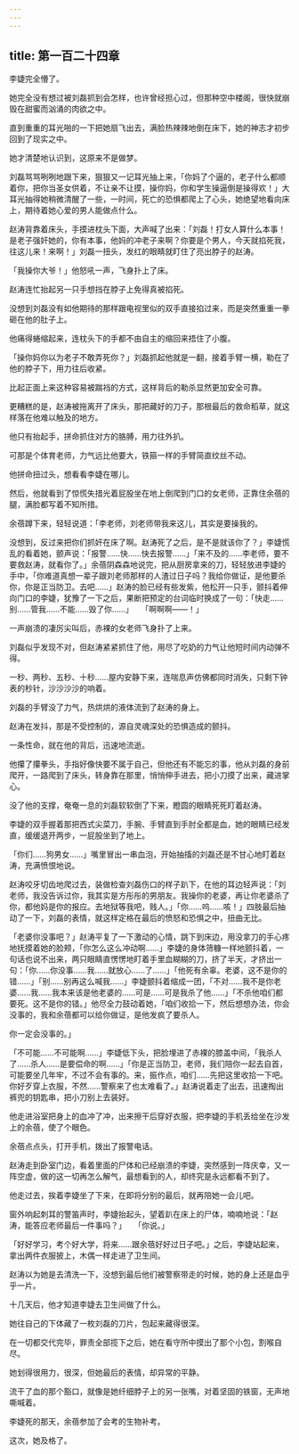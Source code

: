 ```yaml
---
---
---
```

title: 第一百二十四章
---




李婕完全懵了。

她完全没有想过被刘磊抓到会怎样，也许曾经担心过，但那种空中楼阁，很快就崩毁在甜蜜而汹涌的肉欲之中。

直到重重的耳光啪的一下把她扇飞出去，满脸热辣辣地倒在床下，她的神志才初步回到了现实之中。

她才清楚地认识到，这原来不是做梦。

刘磊骂骂咧咧地跟下来，狠狠又一记耳光抽上来，「你妈了个逼的，老子什么都顺着你，把你当圣女供着，不让亲不让摸，操你妈，你和学生操逼倒是操得欢！」大耳光抽得她稍微清醒了一些，一时间，死亡的恐惧都爬上了心头，她绝望地看向床上，期待着她心爱的男人能做点什么。

赵涛背靠着床头，手摸进枕头下面，大声喊了出来：「刘磊！打女人算什么本事！是老子强奸她的，你有本事，他妈的冲老子来啊？你要是个男人，今天就掐死我，往这儿来！来啊！」刘磊一扭头，发红的眼睛就盯住了亮出脖子的赵涛。

「我操你大爷！」他怒吼一声，飞身扑上了床。

赵涛连忙抬起另一只手想挡在脖子上免得真被掐死。

没想到刘磊没有如他期待的那样跟电视里似的双手直接掐过来，而是突然重重一拳砸在他的肚子上。

他痛得蜷缩起来，连枕头下的手都不由自主的缩回来捂住了小腹。

「操你妈你以为老子不敢弄死你？」刘磊抓起他就是一翻，接着手臂一横，勒在了他的脖子下，用力往后收紧。

比起正面上来这种容易被踹裆的方式，这样背后的勒杀显然更加安全可靠。

更糟糕的是，赵涛被拖离开了床头，那把藏好的刀子，那根最后的救命稻草，就这样落在他难以触及的地方。

他只有抬起手，拼命抓住对方的胳膊，用力往外扒。

可那是个体育老师，力气远比他要大，铁箍一样的手臂简直纹丝不动。

他拼命扭过头，想看看李婕在哪儿。

然后，他就看到了惊慌失措光着屁股坐在地上倒爬到门口的女老师，正靠住余蓓的腿，满脸都写着不知所措。

余蓓蹲下来，轻轻说道：「李老师，刘老师带我来这儿，其实是要操我的。

没想到，反过来把你们抓奸在床了啊。赵涛死了之后，是不是就该你了？」李婕慌乱的看着她，颤声说：「报警……快……快去报警……」「来不及的……李老师，要不要救赵涛，就看你了。」余蓓阴森森地说完，把从厨房拿来的刀，轻轻放进李婕的手中，「你难道真想一辈子跟刘老师那样的人渣过日子吗？我给你做证，是他要杀你，你是正当防卫。去吧……」赵涛的脸已经有些发紫，他松开一只手，颤抖着伸向门口的李婕，犹豫了一下之后，果断把预定的台词临时换成了一句：「快走……别……管我……不能……毁了你……」　　「啊啊啊——！」

一声崩溃的凄厉尖叫后，赤裸的女老师飞身扑了上来。

刘磊似乎发现不对，但赵涛紧紧抓住了他，用尽了吃奶的力气让他短时间内动弹不得。

一秒、两秒、五秒、十秒……屋内安静下来，连喘息声仿佛都同时消失，只剩下钟表的秒针，沙沙沙沙的响着。

刘磊的手臂没了力气，热烘烘的液体流到了赵涛的身上。

赵涛在发抖，那是不受控制的，源自灵魂深处的恐惧造成的颤抖。

一条性命，就在他的背后，迅速地流逝。

他攥了攥拳头，手指好像快要不属于自己，但他还有不能忘的事，他从刘磊的身前爬开，一路爬到了床头，转身靠在那里，悄悄伸手进去，把小刀摸了出来，藏进掌心。

没了他的支撑，奄奄一息的刘磊软软倒了下来，瞪圆的眼睛死死盯着赵涛。

李婕的双手握着那把西式尖菜刀，手腕、手臂直到手肘全都是血，她的眼睛已经发直，缓缓退开两步，一屁股坐到了地上。

「你们……狗男女……」嘴里冒出一串血泡，开始抽搐的刘磊还是不甘心地盯着赵涛，充满愤恨地说。

赵涛咬牙切齿地爬过去，装做检查刘磊伤口的样子趴下，在他的耳边轻声说：「刘老师，我没告诉过你，我其实是方彤彤的男朋友。我操你的老婆，再让你老婆杀了你，都他妈是你的报应。去地狱等我吧，贱人。」「你……呜……咳！」四肢最后抽动了一下，刘磊的表情，就这样定格在最后的愤怒和恐惧之中，扭曲无比。

「老婆你没事吧？」赵涛平复了一下激动的心情，跳下到床边，用没拿刀的手心疼地抚摸着她的脸颊，「你怎么这么冲动啊……」李婕的身体筛糠一样地颤抖着，一句话也说不出来，两只眼睛直愣愣地盯着手里血糊糊的刀，挤了半天，才挤出一句：「你……你没事……我……就放心……了……」「他死有余辜。老婆，这不是你的错……」「别……别再这么喊我……」李婕颤抖着缩成一团，「不对……我不是你老婆……我……我本来该是他老婆的……可是……可是我杀了他……」「不杀他咱们都要死。这不是你的错。」他尽全力鼓动着她，「咱们收拾一下，然后想想办法，你会没事的，我和余蓓都可以给你做证，是他发疯了要杀人。

你一定会没事的。」

「不可能……不可能啊……」李婕低下头，把脸埋进了赤裸的膝盖中间，「我杀人了……杀人……是要偿命的啊……」「你是正当防卫，老师，我们陪你一起去自首，可能要坐几年牢，不过不会有事的。来，振作点，咱们……先把这里收拾一下吧。你好歹穿上衣服，不然……警察来了也太难看了。」赵涛说着走了出去，迅速掏出裤兜的钥匙串，把小刀别上去装好。

他走进浴室把身上的血冲了冲，出来擦干后穿好衣服，把李婕的手机丢给坐在沙发上的余蓓，使了个眼色。

余蓓点点头，打开手机，拨出了报警电话。

赵涛走到卧室门边，看着里面的尸体和已经崩溃的李婕，突然感到一阵庆幸，又一阵空虚，做的这一切再怎么解气，最想看到的人，却终究是永远都看不到了。

他走过去，挨着李婕坐了下来，在即将分别的最后，就再陪她一会儿吧。

窗外响起刺耳的警笛声时，李婕抬起头，望着趴在床上的尸体，喃喃地说：「赵涛，能答应老师最后一件事吗？」　　「你说。」

「好好学习，考个好大学，将来……跟余蓓好好过日子吧。」之后，李婕站起来，拿出两件衣服披上，木偶一样走进了卫生间。

赵涛以为她是去清洗一下，没想到最后他们被警察带走的时候，她的身上还是血乎乎一片。

十几天后，他才知道李婕去卫生间做了什么。

她往自己的下体藏了一枚刘磊的刀片，包起来藏得很深。

在一切都交代完毕，罪责全部揽下之后，她在看守所中摸出了那个小包，割喉自尽。

她划得很用力，很深，但她最后的表情，却异常的平静。

流干了血的那个豁口，就像是她纤细脖子上的另一张嘴，对着坚固的铁窗，无声地嘶喊着。

李婕死的那天，余蓓参加了会考的生物补考。

这次，她及格了。